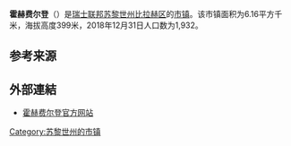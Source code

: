 {{Infobox settlement
| name = 霍赫费尔登
| native_name = {{lang|de|Hochfelden}}
| settlement_type = [[市镇_(瑞士)|瑞士市镇]]
| image_skyline = Dorfweiher hochfelden.jpg
| image_caption = 霍赫费尔登风光
| image_seal = Hochfelden-blazon.svg
| image_map = Karte Gemeinde Hochfelden 2007.png
| map_caption = 霍赫费尔登在比拉赫区的位置
| pushpin_map = Switzerland
| pushpin_label_position = bottom
| pushpin_map_caption = 霍赫费尔登在瑞士的位置
| subdivision_type = 国家
| subdivision_name = {{CHE}}
| subdivision_type1 = [[瑞士行政区划|州]]
| subdivision_name1 = [[File:Flag_of_Canton_of_Zürich.svg|16px]] [[苏黎世州|苏黎世州]]
| subdivision_type2 = [[区_(瑞士)|区]]
| subdivision_name2 = [[比拉赫区|比拉赫区]]
| elevation_m = 399
| area_total_km2 = 6.16
| population_as_of = 2018年12月31日
| population_footnotes = <ref>{{cite web|url=https://www.bfs.admin.ch/bfs/de/home/statistiken/bevoelkerung.assetdetail.7966022.html|title=Ständige Wohnbevölkerung nach Staatsangehörigkeitskategorie, Geschlecht und Gemeinde, Provisorische Jahresergebnisse, 2018|trans_title=瑞士联邦2018年按国籍、性别和市镇划分的常住人口统计表|date=2019-04-09|publisher=[[瑞士联邦统计署|瑞士联邦统计署]]|language=de|accessdate=2019-11-08|archive-date=2019-04-11|archive-url=https://web.archive.org/web/20190411063248/https://www.bfs.admin.ch/bfs/de/home/statistiken/bevoelkerung.assetdetail.7966022.html|dead-url=no}}</ref>
| population_total = 1932
| population_density_km2 = auto
| timezone = [[欧洲中部时间|CET]]
| utc_offset = +1
| timezone_DST = [[欧洲中部夏令时间|CEST]]
| utc_offset_DST = +2
| coordinates = {{coord|47|31|29|N|8|31|0|E|region:|display=inline,title}}
| postal_code_type = [[瑞士邮政编码系统|邮政编码]]
| postal_code = 8182
| blank_name = [[瑞士市镇官方编号|官方编号]]
| blank_info = 0059
| website = {{url|www.hochfelden.ch}}
}}

'''霍赫费尔登'''（{{lang-de|Hochfelden}}）是[[瑞士联邦|瑞士联邦]][[苏黎世州|苏黎世州]][[比拉赫区|比拉赫区]]的[[市镇_(瑞士)|市镇]]。该市镇面积为6.16平方千米，海拔高度399米，2018年12月31日人口数为1,932。

== 参考来源 ==
{{reflist}}

== 外部連結 ==
* [http://www.hochfelden.ch 霍赫费尔登官方网站] {{Wayback|url=http://www.hochfelden.ch/ |date=20170419114641 }} {{de icon}}

{{Authority control}}
{{Switzerland-geo-stub}}
{{DEFAULTSORT:Hochfelden}}
[[Category:苏黎世州的市镇|Category:苏黎世州的市镇]]